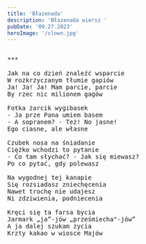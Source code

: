 ```yaml
---
title: 'Błazenada'
description: 'Błazenada wiersz '
pubDate: '09.27.2023'
heroImage: '/clown.jpg'
---
```

<pre>

***

Jak na co dzień znaleźć wsparcie 
W rozkrzyczanym tłumie gapiów 
Ja! Ja! Ja! Mam parcie, parcie
By rzec nic milionem gagów

Fotka żarcik wygibasek
- Ja prze Pana umiem basem 
- A sopranem? - Też! No jasne!
Ego ciasne, ale własne

Czubek nosa na śniadanie
Ciężko wchodzi to pytanie
- Co tam słychać? - Jak się miewasz?
Po co pytać, gdy polewasz

Na wygodnej tej kanapie
Się rozsiadasz zniechęcenia
Nawet trochę nie udajesz 
Ni zdziwienia, podniecenia

Kręci się ta farsa bycia 
Jarmark „ja”-jów „prześmiecha"-jów”
A ja dalej szukam życia 
Krzty kakao w wiosce Majów

</pre>

